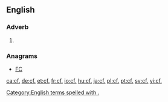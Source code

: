 ==English==
{{Please do not link directly to the individual Webster 1913 abbreviations. If you encounter an article that does link to one, please edit it and replace the linked abbreviation with the corresponding text.}}
===Adverb===
{{en-adv|-}}

# {{alternative form of|cf}}

===Anagrams===
* [[FC#English|FC]]

[[Category:English terms spelled with .]]


[[ca:cf.]]
[[de:cf.]]
[[et:cf.]]
[[fr:cf.]]
[[io:cf.]]
[[hu:cf.]]
[[ja:cf.]]
[[pl:cf.]]
[[pt:cf.]]
[[sv:cf.]]
[[vi:cf.]]